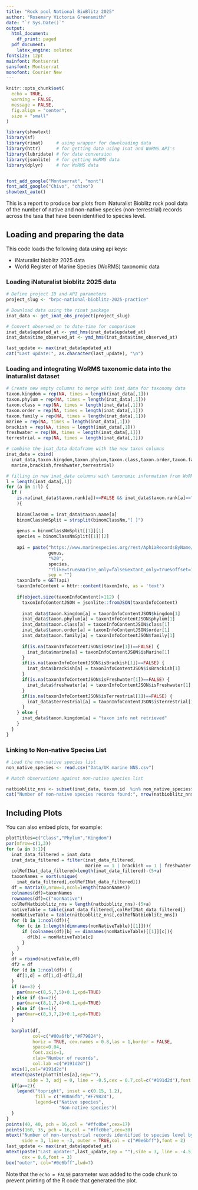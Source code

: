 ```yaml
---
title: "Rock pool National BioBlitz 2025"
author: "Rosemary Victoria Greensmith"
date: "`r Sys.Date()`"
output:
  html_document:
    df_print: paged
  pdf_document:
    latex_engine: xelatex
fontsize: 12pt
mainfont: Montserrat
sansfont: Montserrat
monofont: Courier New
---
```


```r
knitr::opts_chunk$set(
  echo = TRUE,
  warning = FALSE,
  message = FALSE,
  fig.align = "center",
  size = "small"
)

library(showtext)
library(sf)
library(rinat)     # using wrapper for downloading data
library(httr)      # for getting data using inat and WoRMS API's
library(lubridate) # for date conversion
library(jsonlite)  # for getting WoRMS data
library(dplyr)     # for WoRMS data


font_add_google("Montserrat", "mont")
font_add_google("Chivo", "chivo")
showtext_auto()
```

This is a report to produce bar plots from iNaturalist Bioblitz rock pool data of the number of native and non-native species (non-terrestrial) records across the taxa that have been identified to species level.

## Loading and preparing the data

This code loads the following data using api keys:

* iNaturalist bioblitz 2025 data
* World Register of Marine Species (WoRMS) taxonomic data

### Loading iNaturalist bioblitz 2025 data

```r
# Define project ID and API parameters
project_slug <- "brpc-national-bioblitz-2025-practice"

# Download data using the rinat package
inat_data <- get_inat_obs_project(project_slug)

# Convert observed_on to date-time for comparison
inat_data$updated_at <- ymd_hms(inat_data$updated_at)
inat_data$time_observed_at <- ymd_hms(inat_data$time_observed_at)

last_update <- max(inat_data$updated_at)
cat("Last update:", as.character(last_update), "\n")
```

### Loading and integrating WoRMS taxonomic data into the inaturalist dataset

```r
# Create new empty columns to merge with inat_data for taxonomy data
taxon.kingdom = rep(NA, times = length(inat_data[,1]))
taxon.phylum = rep(NA, times = length(inat_data[,1]))
taxon.class = rep(NA, times = length(inat_data[,1]))
taxon.order = rep(NA, times = length(inat_data[,1]))
taxon.family = rep(NA, times = length(inat_data[,1]))
marine = rep(NA, times = length(inat_data[,1]))
brackish = rep(NA, times = length(inat_data[,1]))
freshwater = rep(NA, times = length(inat_data[,1]))
terrestrial = rep(NA, times = length(inat_data[,1]))

# combine the inat_data dataframe with the new taxon columns
inat_data = cbind(
  inat_data,taxon.kingdom,taxon.phylum,taxon.class,taxon.order,taxon.family,
  marine,brackish,freshwater,terrestrial)

# filling in new inat_data columns with taxonomic information from WoRMS
l = length(inat_data[,1])
for (a in 1:l) {
  if (
    is.na(inat_data$taxon.rank[a])==FALSE && inat_data$taxon.rank[a]=="species"
    ){
    
    binomClassNm = inat_data$taxon.name[a]
    binomClassNmSplit = strsplit(binomClassNm,"[ ]")
    
    genus = binomClassNmSplit[[1]][1]
    species = binomClassNmSplit[[1]][2]
    
    api = paste("https://www.marinespecies.org/rest/AphiaRecordsByName/",
                genus,
                "%20",
                species,
                "?like=true&marine_only=false&extant_only=true&offset=1",
                sep = "")
    taxonInfo = GET(api)
    taxonInfoContent = httr::content(taxonInfo, as = 'text')
    
    if(object.size(taxonInfoContent)>112) {
      taxonInfoContentJSON = jsonlite::fromJSON(taxonInfoContent)
      
      inat_data$taxon.kingdom[a] = taxonInfoContentJSON$kingdom[1]
      inat_data$taxon.phylum[a] = taxonInfoContentJSON$phylum[1]
      inat_data$taxon.class[a] = taxonInfoContentJSON$class[1]
      inat_data$taxon.order[a] = taxonInfoContentJSON$order[1]
      inat_data$taxon.family[a] = taxonInfoContentJSON$family[1]
      
      if(is.na(taxonInfoContentJSON$isMarine[1])==FALSE) {
        inat_data$marine[a] = taxonInfoContentJSON$isMarine[1]
      }
      if(is.na(taxonInfoContentJSON$isBrackish[1])==FALSE) {
        inat_data$brackish[a] = taxonInfoContentJSON$isBrackish[1]
      }
      if(is.na(taxonInfoContentJSON$isFreshwater[1])==FALSE) {
        inat_data$freshwater[a] = taxonInfoContentJSON$isFreshwater[1]
      }
      if(is.na(taxonInfoContentJSON$isTerrestrial[1])==FALSE) {
        inat_data$terrestrial[a] = taxonInfoContentJSON$isTerrestrial[1]
      }
    } else {
      inat_data$taxon.kingdom[a] = "taxon info not retrieved"
    }
  }
}

```


### Linking to Non-native Species List

```r
# Load the non-native species list
non_native_species <- read.csv("Data/UK marine NNS.csv")

# Match observations against non-native species list

natbioblitz_nns <- subset(inat_data, taxon.id  %in% non_native_species$inat_id)
cat("Number of non-native species records found:", nrow(natbioblitz_nns), "\n")
```


## Including Plots

You can also embed plots, for example:

```r
plotTitles=c("Class","Phylum","Kingdom")
par(mfrow=c(1,3))
for (a in 3:1){
  inat_data_filtered = inat_data
  inat_data_filtered = filter(inat_data_filtered,
                              marine == 1 | brackish == 1 | freshwater ==1)
  colRefINat_data_filtered=length(inat_data_filtered)-(5+a)
  taxonNames = sort(unique(
    inat_data_filtered[,colRefINat_data_filtered]))
  df = matrix(0,nrow=1,ncol=length(taxonNames))
  colnames(df)=taxonNames
  rownames(df)=c("nonNative")
  colRefNatbioblitz_nns = length(natbioblitz_nns)-(5+a)
  nativeTable = table(inat_data_filtered[,colRefINat_data_filtered])
  nonNativeTable = table(natbioblitz_nns[,colRefNatbioblitz_nns])
  for (b in 1:ncol(df)){
    for (c in 1:length(dimnames(nonNativeTable)[[1]])){
      if (colnames(df)[b] == dimnames(nonNativeTable)[[1]][c]){
        df[b] = nonNativeTable[c]
      }
    }
  }
  df = rbind(nativeTable,df)
  df2 = df
  for (d in 1:ncol(df)) {
    df[1,d] = df[1,d]-df[2,d]
  }
  if (a==3) {
    par(mar=c(8,5,7,5)+0.1,xpd=TRUE)
  } else if (a==2){
    par(mar=c(8,1,7,4)+0.1,xpd=TRUE)
  } else if (a==1){
    par(mar=c(8,3,7,2)+0.1,xpd=TRUE)
  }
  
  barplot(df, 
          col=c("#00a6fb","#F79824"), 
          horiz = TRUE, cex.names = 0.8,las = 1,border = FALSE, 
          space=0.04, 
          font.axis=1, 
          xlab="Number of records",
          col.lab =c("#191d2d"))
  axis(1,col="#191d2d")
  mtext(paste(plotTitles[a],sep=""),
        side = 3, adj = 0, line = -0.5,cex = 0.7,col=c("#191d2d"),font = 2)
  if(a==2){
    legend("topright", inset = c(0.15, 1.2),
           fill = c("#00a6fb","#F79824"),
           legend=c("Native species",
                    "Non-native species"))
  }
}
points(40, 40, pch = 16,col = "#ffc0be",cex=17)
points(160, 35, pch = 16,col = "#ffc0be",cex=30)
mtext("Number of non-terrestrial records identified to species level by rank",
      side = 3, line = -3, outer = TRUE,col = c("#0e6bff"),font = 2)
last_update <- max(inat_data$updated_at)
mtext(paste("Last update:",last_update,sep = ""),side = 3, line = -4.5, outer = TRUE,col = c("#0e6bff"),
      cex = 0.6,font = 3)
box("outer", col="#0e6bff",lwd=7)
```

Note that the `echo = FALSE` parameter was added to the code chunk to prevent printing of the R code that generated the plot.

